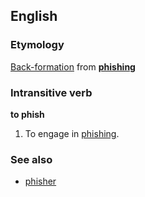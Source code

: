 ==English==
===Etymology===
[[Back-formation]] from '''[[phishing]]'''

===Intransitive verb===
'''to phish'''

#To engage in [[phishing]].

===See also===
*[[phisher]]